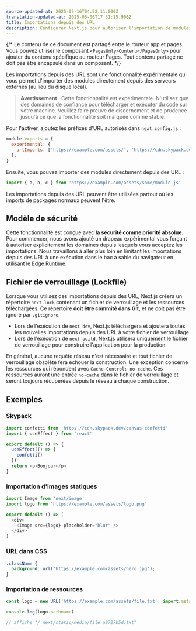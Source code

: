 ```yaml
---
source-updated-at: 2025-05-16T04:52:11.000Z
translation-updated-at: 2025-06-06T17:31:15.906Z
title: Importations depuis des URL
description: Configurer Next.js pour autoriser l'importation de modules depuis des URL externes (expérimental).
---
```


{/* Le contenu de ce document est partagé entre le routeur app et pages. Vous pouvez utiliser le composant `<PagesOnly>Contenu</PagesOnly>` pour ajouter du contenu spécifique au routeur Pages. Tout contenu partagé ne doit pas être encapsulé dans un composant. */}

Les importations depuis des URL sont une fonctionnalité expérimentale qui vous permet d'importer des modules directement depuis des serveurs externes (au lieu du disque local).

> **Avertissement** : Cette fonctionnalité est expérimentale. N'utilisez que des domaines de confiance pour télécharger et exécuter du code sur votre machine. Veuillez faire preuve
> de discernement et de prudence jusqu'à ce que la fonctionnalité soit marquée comme stable.

Pour l'activer, ajoutez les préfixes d'URL autorisés dans `next.config.js` :

```js filename="next.config.js"
module.exports = {
  experimental: {
    urlImports: ['https://example.com/assets/', 'https://cdn.skypack.dev'],
  },
}
```

Ensuite, vous pouvez importer des modules directement depuis des URL :

```js
import { a, b, c } from 'https://example.com/assets/some/module.js'
```

Les importations depuis des URL peuvent être utilisées partout où les imports de packages normaux peuvent l'être.

## Modèle de sécurité

Cette fonctionnalité est conçue avec **la sécurité comme priorité absolue**. Pour commencer, nous avons ajouté un drapeau expérimental vous forçant à autoriser explicitement les domaines depuis lesquels vous acceptez les importations. Nous travaillons à aller plus loin en limitant les importations depuis des URL à une exécution dans le bac à sable du navigateur en utilisant le [Edge Runtime](/docs/app/api-reference/edge).

## Fichier de verrouillage (Lockfile)

Lorsque vous utilisez des importations depuis des URL, Next.js créera un répertoire `next.lock` contenant un fichier de verrouillage et les ressources téléchargées.
Ce répertoire **doit être commité dans Git**, et ne doit pas être ignoré par `.gitignore`.

- Lors de l'exécution de `next dev`, Next.js téléchargera et ajoutera toutes les nouvelles importations depuis des URL à votre fichier de verrouillage
- Lors de l'exécution de `next build`, Next.js utilisera uniquement le fichier de verrouillage pour construire l'application pour la production

En général, aucune requête réseau n'est nécessaire et tout fichier de verrouillage obsolète fera échouer la construction.
Une exception concerne les ressources qui répondent avec `Cache-Control: no-cache`.
Ces ressources auront une entrée `no-cache` dans le fichier de verrouillage et seront toujours récupérées depuis le réseau à chaque construction.

## Exemples

### Skypack

```js
import confetti from 'https://cdn.skypack.dev/canvas-confetti'
import { useEffect } from 'react'

export default () => {
  useEffect(() => {
    confetti()
  })
  return <p>Bonjour</p>
}
```

### Importation d'images statiques

```js
import Image from 'next/image'
import logo from 'https://example.com/assets/logo.png'

export default () => (
  <div>
    <Image src={logo} placeholder="blur" />
  </div>
)
```

### URL dans CSS

```css
.className {
  background: url('https://example.com/assets/hero.jpg');
}
```

### Importation de ressources

```js
const logo = new URL('https://example.com/assets/file.txt', import.meta.url)

console.log(logo.pathname)

// affiche "/_next/static/media/file.a9727b5d.txt"
```